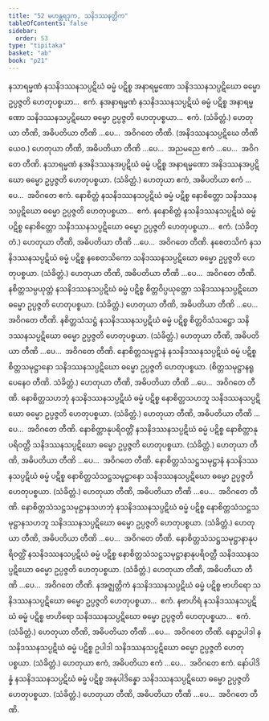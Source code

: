 ```yaml
---
title: "52 မဟန္တရဒုက, သနိဒဿနတ္တိက"
tableOfContents: false
sidebar:
  order: 53
type: "tipitaka"
basket: "ab"
book: "p21"
---
```



<DynamicBreadcrumb />

<Division number="105" book="p21" e="ch" v="40" p="371">

<Paragraph number="277" book="p21">
နသာရမ္မဏံ နသနိဒဿနသပ္ပဋိဃံ ဓမ္မံ ပဋိစ္စ အနာရမ္မဏော သနိဒဿနသပ္ပဋိဃော ဓမ္မော ဥပ္ပဇ္ဇတိ ဟေတုပစ္စယာ…  ဧကံ.
</Paragraph>

<Paragraph number="278" book="p21">
နအနာရမ္မဏံ နသနိဒဿနသပ္ပဋိဃံ ဓမ္မံ ပဋိစ္စ အနာရမ္မဏော သနိဒဿနသပ္ပဋိဃော ဓမ္မော ဥပ္ပဇ္ဇတိ ဟေတုပစ္စယာ…  ဧကံ. (သံခိတ္တံ.) ဟေတုယာ တီဏိ, အဓိပတိယာ တီဏိ …ပေ…  အဝိဂတေ တီဏိ.
</Paragraph>

<Paragraph number="279" book="p21">
(အနိဒဿနသပ္ပဋိဃေ တီဏိယေဝ.) ဟေတုယာ တီဏိ, အဓိပတိယာ တီဏိ …ပေ…  အညမညေ ဧကံ …ပေ…  အဝိဂတေ တီဏိ.
</Paragraph>

<Paragraph number="280" book="p21">
နသာရမ္မဏံ နအနိဒဿနအပ္ပဋိဃံ ဓမ္မံ ပဋိစ္စ အနာရမ္မဏော အနိဒဿနအပ္ပဋိဃော ဓမ္မော ဥပ္ပဇ္ဇတိ ဟေတုပစ္စယာ. (သံခိတ္တံ.) ဟေတုယာ ဧကံ, အဓိပတိယာ ဧကံ …ပေ…  အဝိဂတေ ဧကံ.
</Paragraph>

</Division>
<Division number="106" book="p21" e="ch" v="40" p="371">

<Paragraph number="281" book="p21">
နောစိတ္တံ နသနိဒဿနသပ္ပဋိဃံ ဓမ္မံ ပဋိစ္စ နောစိတ္တော သနိဒဿနသပ္ပဋိဃော ဓမ္မော ဥပ္ပဇ္ဇတိ ဟေတုပစ္စယာ…  ဧကံ.
</Paragraph>

<Paragraph number="282" book="p21">
နနောစိတ္တံ နသနိဒဿနသပ္ပဋိဃံ ဓမ္မံ ပဋိစ္စ နောစိတ္တော သနိဒဿနသပ္ပဋိဃော ဓမ္မော ဥပ္ပဇ္ဇတိ ဟေတုပစ္စယာ…  ဧကံ. (သံခိတ္တံ.)
</Paragraph>

<Paragraph number="283" book="p21">
ဟေတုယာ တီဏိ, အဓိပတိယာ တီဏိ …ပေ…  အဝိဂတေ တီဏိ.
</Paragraph>

</Division>
<Division number="107" book="p21" e="ch" v="40" p="371">

<Paragraph number="284" book="p21">
နစေတသိကံ နသနိဒဿနသပ္ပဋိဃံ ဓမ္မံ ပဋိစ္စ နစေတသိကော သနိဒဿနသပ္ပဋိဃော ဓမ္မော ဥပ္ပဇ္ဇတိ ဟေတုပစ္စယာ. (သံခိတ္တံ.)
</Paragraph>

<Paragraph number="285" book="p21">
ဟေတုယာ တီဏိ, အဓိပတိယာ တီဏိ …ပေ…  အဝိဂတေ တီဏိ.
</Paragraph>

</Division>
<Division number="108" book="p21" e="ch" v="40" p="371">

<Paragraph number="286" book="p21">
နစိတ္တသမ္ပယုတ္တံ နသနိဒဿနသပ္ပဋိဃံ ဓမ္မံ ပဋိစ္စ စိတ္တဝိပ္ပယုတ္တော သနိဒဿနသပ္ပဋိဃော ဓမ္မော ဥပ္ပဇ္ဇတိ ဟေတုပစ္စယာ. (သံခိတ္တံ.)
</Paragraph>

<Paragraph number="287" book="p21">
ဟေတုယာ တီဏိ, အဓိပတိယာ တီဏိ …ပေ…  အဝိဂတေ တီဏိ.
</Paragraph>

</Division>
<Division number="109" book="p21" e="ch" v="40" p="372">

<Paragraph number="288" book="p21">
နစိတ္တသံသဋ္ဌံ နသနိဒဿနသပ္ပဋိဃံ ဓမ္မံ ပဋိစ္စ စိတ္တဝိသံသဋ္ဌော သနိဒဿနသပ္ပဋိဃော ဓမ္မော ဥပ္ပဇ္ဇတိ ဟေတုပစ္စယာ. (သံခိတ္တံ.)
</Paragraph>

<Paragraph number="289" book="p21">
ဟေတုယာ တီဏိ, အဓိပတိယာ တီဏိ …ပေ…  အဝိဂတေ တီဏိ.
</Paragraph>

</Division>
<Division number="110" book="p21" e="ch" v="40" p="372">

<Paragraph number="290" book="p21">
နောစိတ္တသမုဋ္ဌာနံ နသနိဒဿနသပ္ပဋိဃံ ဓမ္မံ ပဋိစ္စ စိတ္တသမုဋ္ဌာနော သနိဒဿနသပ္ပဋိဃော ဓမ္မော ဥပ္ပဇ္ဇတိ ဟေတုပစ္စယာ. (စိတ္တသမုဋ္ဌာနရူပေနေဝ တီဏိ. သံခိတ္တံ.)
</Paragraph>

<Paragraph number="291" book="p21">
ဟေတုယာ တီဏိ, အဓိပတိယာ တီဏိ …ပေ…  အဝိဂတေ တီဏိ.
</Paragraph>

</Division>
<Division number="111" book="p21" e="ch" v="40" p="372">

<Paragraph number="292" book="p21">
နောစိတ္တသဟဘုံ နသနိဒဿနသပ္ပဋိဃံ ဓမ္မံ ပဋိစ္စ နောစိတ္တသဟဘူ သနိဒဿနသပ္ပဋိဃော ဓမ္မော ဥပ္ပဇ္ဇတိ ဟေတုပစ္စယာ. (သံခိတ္တံ.)
</Paragraph>

<Paragraph number="293" book="p21">
ဟေတုယာ တီဏိ, အဓိပတိယာ တီဏိ …ပေ…  အဝိဂတေ တီဏိ.
</Paragraph>

</Division>
<Division number="112" book="p21" e="ch" v="40" p="372">

<Paragraph number="294" book="p21">
နောစိတ္တာနုပရိဝတ္တိံ နသနိဒဿနသပ္ပဋိဃံ ဓမ္မံ ပဋိစ္စ နောစိတ္တာနုပရိဝတ္တီ သနိဒဿနသပ္ပဋိဃော ဓမ္မော ဥပ္ပဇ္ဇတိ ဟေတုပစ္စယာ. (သံခိတ္တံ.)
</Paragraph>

<Paragraph number="295" book="p21">
ဟေတုယာ တီဏိ, အဓိပတိယာ တီဏိ …ပေ…  အဝိဂတေ တီဏိ.
</Paragraph>

</Division>
<Division number="113" book="p21" e="ch" v="40" p="372">

<Paragraph number="296" book="p21">
နောစိတ္တသံသဋ္ဌသမုဋ္ဌာနံ နသနိဒဿနသပ္ပဋိဃံ ဓမ္မံ ပဋိစ္စ နောစိတ္တသံသဋ္ဌသမုဋ္ဌာနော သနိဒဿနသပ္ပဋိဃော ဓမ္မော ဥပ္ပဇ္ဇတိ ဟေတုပစ္စယာ. (သံခိတ္တံ.)
</Paragraph>

<Paragraph number="297" book="p21">
ဟေတုယာ တီဏိ, အဓိပတိယာ တီဏိ …ပေ…  အဝိဂတေ တီဏိ.
</Paragraph>

</Division>
<Division number="114" book="p21" e="ch" v="40" p="372">

<Paragraph number="298" book="p21">
နောစိတ္တသံသဋ္ဌသမုဋ္ဌာနသဟဘုံ နသနိဒဿနသပ္ပဋိဃံ ဓမ္မံ ပဋိစ္စ နောစိတ္တသံသဋ္ဌသမုဋ္ဌာနသဟဘူ သနိဒဿနသပ္ပဋိဃော ဓမ္မော ဥပ္ပဇ္ဇတိ ဟေတုပစ္စယာ. (သံခိတ္တံ.)
</Paragraph>

<Paragraph number="299" book="p21">
ဟေတုယာ တီဏိ, အဓိပတိယာ တီဏိ …ပေ…  အဝိဂတေ တီဏိ.
</Paragraph>

</Division>
<Division number="115" book="p21" e="ch" v="40" p="372">

<Paragraph number="300" book="p21">
နောစိတ္တသံသဋ္ဌသမုဋ္ဌာနာနုပရိဝတ္တိံ နသနိဒဿနသပ္ပဋိဃံ ဓမ္မံ ပဋိစ္စ နောစိတ္တသံသဋ္ဌသမုဋ္ဌာနာနုပရိဝတ္တီ သနိဒဿနသပ္ပဋိဃော ဓမ္မော ဥပ္ပဇ္ဇတိ ဟေတုပစ္စယာ. (သံခိတ္တံ.)
</Paragraph>

<Paragraph number="301" book="p21">
ဟေတုယာ တီဏိ, အဓိပတိယာ တီဏိ …ပေ…  အဝိဂတေ တီဏိ.
</Paragraph>

</Division>
<Division number="116" book="p21" e="ch" v="40" p="372">

<Paragraph number="302" book="p21">
နအဇ္ဈတ္တိကံ နသနိဒဿနသပ္ပဋိဃံ ဓမ္မံ ပဋိစ္စ ဗာဟိရော သနိဒဿနသပ္ပဋိဃော ဓမ္မော ဥပ္ပဇ္ဇတိ ဟေတုပစ္စယာ…  ဧကံ.
</Paragraph>

<Paragraph number="303" book="p21">
နဗာဟိရံ နသနိဒဿနသပ္ပဋိဃံ ဓမ္မံ ပဋိစ္စ ဗာဟိရော သနိဒဿနသပ္ပဋိဃော ဓမ္မော ဥပ္ပဇ္ဇတိ ဟေတုပစ္စယာ…  ဧကံ. (သံခိတ္တံ.)
</Paragraph>

<Paragraph number="304" book="p21">
ဟေတုယာ တီဏိ, အဓိပတိယာ တီဏိ …ပေ…  အဝိဂတေ တီဏိ.
</Paragraph>

</Division>
<Division number="117" book="p21" e="ch" v="40" p="372">

<Paragraph number="305" book="p21">
နောဥပါဒါ နသနိဒဿနသပ္ပဋိဃံ ဓမ္မံ ပဋိစ္စ ဥပါဒါ သနိဒဿနသပ္ပဋိဃော ဓမ္မော ဥပ္ပဇ္ဇတိ ဟေတုပစ္စယာ. (သံခိတ္တံ.)
</Paragraph>

<Paragraph number="306" book="p21">
ဟေတုယာ ဧကံ, အဓိပတိယာ ဧကံ …ပေ…  အဝိဂတေ ဧကံ.
</Paragraph>

</Division>
<Division number="118" book="p21" e="ch" v="40" p="373">

<Paragraph number="307" book="p21">
နော်ပါဒိန္နံ နသနိဒဿနသပ္ပဋိဃံ ဓမ္မံ ပဋိစ္စ အနုပါဒိန္နော သနိဒဿနသပ္ပဋိဃော ဓမ္မော ဥပ္ပဇ္ဇတိ ဟေတုပစ္စယာ. (သံခိတ္တံ.)
</Paragraph>

<Paragraph number="308" book="p21">
ဟေတုယာ တီဏိ, အဓိပတိယာ တီဏိ …ပေ…  အဝိဂတေ တီဏိ.
</Paragraph>
</Division>